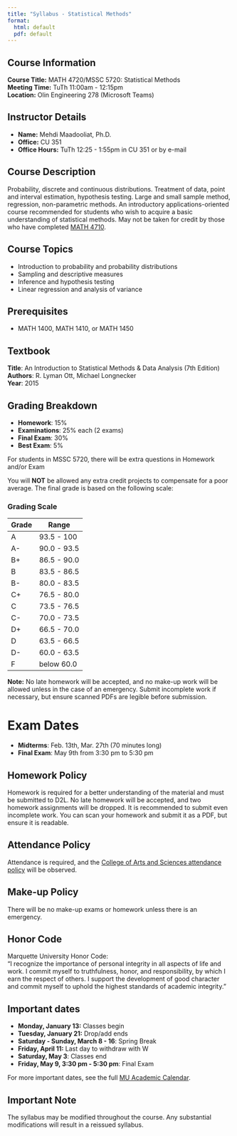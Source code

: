 ---
title: "Syllabus - Statistical Methods"
format: 
  html: default
  pdf: default
---

## Course Information

**Course Title:** MATH 4720/MSSC 5720: Statistical Methods\
**Meeting Time:** TuTh 11:00am - 12:15pm\
**Location:** Olin Engineering 278 (Microsoft Teams)

## Instructor Details

-   **Name:** Mehdi Maadooliat, Ph.D.
-   **Office:** CU 351
-   **Office Hours:** TuTh 12:25 - 1:55pm in CU 351 or by e-mail

## Course Description

Probability, discrete and continuous distributions. Treatment of data, point and interval estimation, hypothesis testing. Large and small sample method, regression, non-parametric methods. An introductory applications-oriented course recommended for students who wish to acquire a basic understanding of statistical methods. May not be taken for credit by those who have completed [MATH 4710](https://bulletin.marquette.edu/search/?P=MATH%204710).

## Course Topics

-   Introduction to probability and probability distributions
-   Sampling and descriptive measures
-   Inference and hypothesis testing
-   Linear regression and analysis of variance

## Prerequisites

-   MATH 1400, MATH 1410, or MATH 1450

## Textbook

**Title**: An Introduction to Statistical Methods & Data Analysis (7th Edition)\
**Authors**: R. Lyman Ott, Michael Longnecker\
**Year**: 2015

## Grading Breakdown

-   **Homework**: 15%
-   **Examinations**: 25% each (2 exams)
-   **Final Exam**: 30%
-   **Best Exam**: 5%

For students in MSSC 5720, there will be extra questions in Homework and/or Exam

You will **NOT** be allowed any extra credit projects to compensate for a poor average. The final grade is based on the following scale:

### Grading Scale

| Grade | Range       |
|-------|-------------|
| A     | 93.5 - 100  |
| A-    | 90.0 - 93.5 |
| B+    | 86.5 - 90.0 |
| B     | 83.5 - 86.5 |
| B-    | 80.0 - 83.5 |
| C+    | 76.5 - 80.0 |
| C     | 73.5 - 76.5 |
| C-    | 70.0 - 73.5 |
| D+    | 66.5 - 70.0 |
| D     | 63.5 - 66.5 |
| D-    | 60.0 - 63.5 |
| F     | below 60.0  |

**Note:** No late homework will be accepted, and no make-up work will be allowed unless in the case of an emergency. Submit incomplete work if necessary, but ensure scanned PDFs are legible before submission.

# Exam Dates

-   **Midterms**: Feb. 13th, Mar. 27th (70 minutes long)
-   **Final Exam**: May 9th from 3:30 pm to 5:30 pm

## Homework Policy

Homework is required for a better understanding of the material and must be submitted to D2L. No late homework will be accepted, and two homework assignments will be dropped. It is recommended to submit even incomplete work. You can scan your homework and submit it as a PDF, but ensure it is readable.

## Attendance Policy

Attendance is required, and the [College of Arts and Sciences attendance policy](https://bulletin.marquette.edu/policies/attendance/undergraduate/) will be observed.

## Make-up Policy

There will be no make-up exams or homework unless there is an emergency.

## Honor Code

Marquette University Honor Code:\
"I recognize the importance of personal integrity in all aspects of life and work. I commit myself to truthfulness, honor, and responsibility, by which I earn the respect of others. I support the development of good character and commit myself to uphold the highest standards of academic integrity."

## Important dates

-   **Monday, January 13:** Classes begin
-   **Tuesday, January 21:** Drop/add ends
-   **Saturday - Sunday, March 8 - 16**: Spring Break
-   **Friday, April 11:** Last day to withdraw with W
-   **Saturday, May 3**: Classes end
-   **Friday, May 9, 3:30 pm - 5:30 pm**: Final Exam

For more important dates, see the full [MU Academic Calendar](https://www.marquette.edu/central/registrar/2025-spring-academic-calendar.php).

## Important Note

The syllabus may be modified throughout the course. Any substantial modifications will result in a reissued syllabus.
